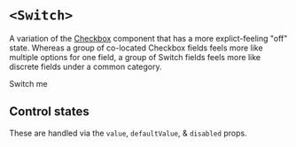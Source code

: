 


<Meta of={Stories} />

# `<Switch>`

A variation of the [Checkbox](/docs/forms-checkbox--docs) component that has a
more explict-feeling "off" state. Whereas a group of co-located Checkbox fields
feels more like multiple options for one field, a group of Switch fields feels
more like discrete fields under a common category.

<FakeCanvas>
  <Switch sizer={Switch.sizer.medium}>Switch me</Switch>
</FakeCanvas>

<FieldArgTypes of={Switch} reactDocs="input" />

## Control states

These are handled via the `value`, `defaultValue`, & `disabled` props.

<Canvas of={Stories.AllControlStates} sourceState="shown" />

<FieldLayoutAndSizing of={Switch} stories={Stories} />
